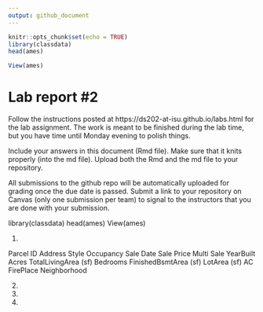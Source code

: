 ```yaml
---
output: github_document
---
```


<!-- README.md is generated from README.Rmd. Please edit the README.Rmd file -->


```r
knitr::opts_chunk$set(echo = TRUE)
library(classdata)
head(ames)

View(ames)

```

# Lab report #2

Follow the instructions posted at https://ds202-at-isu.github.io/labs.html for the lab assignment. The work is meant to be finished during the lab time, but you have time until Monday evening to polish things.

Include your answers in this document (Rmd file). Make sure that it knits properly (into the md file). Upload both the Rmd and the md file to your repository.  

All submissions to the github repo will be automatically uploaded for grading once the due date is passed.
Submit a link to your repository on Canvas (only one submission per team) to signal to the instructors that you are done with your submission.


library(classdata)
head(ames)
View(ames)

1. 

Parcel ID 
Address
Style 
Occupancy 
Sale Date 
Sale Price
Multi Sale
YearBuilt
Acres
TotalLivingArea (sf)
Bedrooms
FinishedBsmtArea (sf)
LotArea (sf)
AC
FirePlace
Neighborhood

2. 

3. 

4. 

